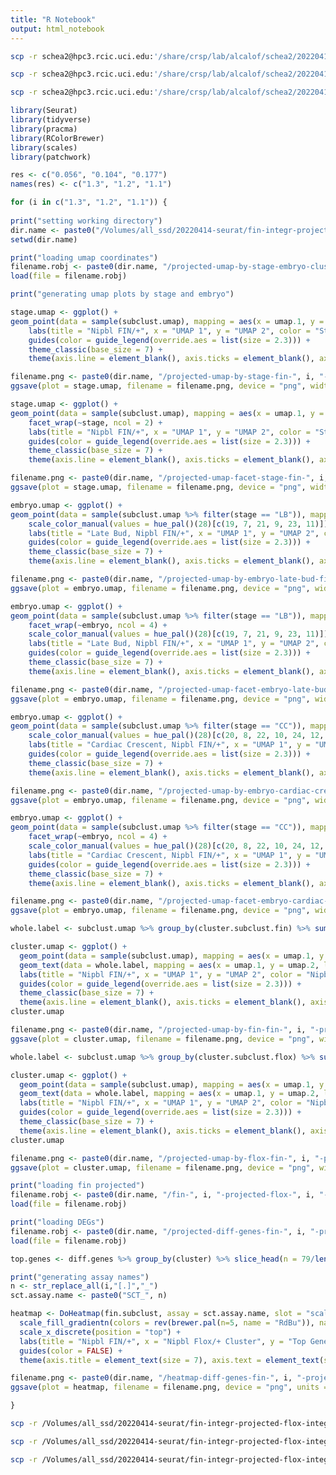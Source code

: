 ```yaml
---
title: "R Notebook"
output: html_notebook
---
```


```bash
scp -r schea2@hpc3.rcic.uci.edu:'/share/crsp/lab/alcalof/schea2/20220414-seurat/fin-integr-projected-flox-integr-res-0.0120/fin-1-projected-flox-1-res-0.074/fin-1.3-projected-flox-1.3-res-0.056' /Volumes/all_ssd/20220414-seurat/fin-integr-projected-flox-integr-res-0.0120/fin-1-projected-flox-1-res-0.074

scp -r schea2@hpc3.rcic.uci.edu:'/share/crsp/lab/alcalof/schea2/20220414-seurat/fin-integr-projected-flox-integr-res-0.0120/fin-1-projected-flox-1-res-0.074/fin-1.2-projected-flox-1.2-res-0.104' /Volumes/all_ssd/20220414-seurat/fin-integr-projected-flox-integr-res-0.0120/fin-1-projected-flox-1-res-0.074

scp -r schea2@hpc3.rcic.uci.edu:'/share/crsp/lab/alcalof/schea2/20220414-seurat/fin-integr-projected-flox-integr-res-0.0120/fin-1-projected-flox-1-res-0.074/fin-1.1-projected-flox-1.1-res-0.177' /Volumes/all_ssd/20220414-seurat/fin-integr-projected-flox-integr-res-0.0120/fin-1-projected-flox-1-res-0.074
```

```r
library(Seurat)
library(tidyverse)
library(pracma)
library(RColorBrewer)
library(scales)
library(patchwork)
```

```r

res <- c("0.056", "0.104", "0.177")
names(res) <- c("1.3", "1.2", "1.1")

for (i in c("1.3", "1.2", "1.1")) {
  
print("setting working directory")
dir.name <- paste0("/Volumes/all_ssd/20220414-seurat/fin-integr-projected-flox-integr-res-0.0120/fin-1-projected-flox-1-res-0.074/fin-", i, "-projected-flox-", i, "-res-", res[i])
setwd(dir.name)

print("loading umap coordinates")
filename.robj <- paste0(dir.name, "/projected-umap-by-stage-embryo-cluster-fin-", i, "-projected-flox-", i, "-res-", res[i], ".Robj")
load(file = filename.robj)

print("generating umap plots by stage and embryo")

stage.umap <- ggplot() +
geom_point(data = sample(subclust.umap), mapping = aes(x = umap.1, y = umap.2, color = stage), shape = 20, stroke = 0, size = 0.5) +
    labs(title = "Nipbl FIN/+", x = "UMAP 1", y = "UMAP 2", color = "Stage") +
    guides(color = guide_legend(override.aes = list(size = 2.3))) +
    theme_classic(base_size = 7) +
    theme(axis.line = element_blank(), axis.ticks = element_blank(), axis.text = element_blank(), plot.title = element_text(hjust = 0.5), legend.key.size = unit(7, "pt"))

filename.png <- paste0(dir.name, "/projected-umap-by-stage-fin-", i, "-projected-flox-", i, "-res-", res[i], ".png")
ggsave(plot = stage.umap, filename = filename.png, device = "png", width = 3.5, height = 2.25)

stage.umap <- ggplot() +
geom_point(data = sample(subclust.umap), mapping = aes(x = umap.1, y = umap.2, color = stage), shape = 20, stroke = 0, size = 0.5) +
    facet_wrap(~stage, ncol = 2) +
    labs(title = "Nipbl FIN/+", x = "UMAP 1", y = "UMAP 2", color = "Stage") +
    guides(color = guide_legend(override.aes = list(size = 2.3))) +
    theme_classic(base_size = 7) +
    theme(axis.line = element_blank(), axis.ticks = element_blank(), axis.text = element_blank(), plot.title = element_text(hjust = 0.5), legend.key.size = unit(7, "pt"), strip.background = element_blank())

filename.png <- paste0(dir.name, "/projected-umap-facet-stage-fin-", i, "-projected-flox-", i, "-res-", res[i], ".png")
ggsave(plot = stage.umap, filename = filename.png, device = "png", width = 6.5, height = 2.25)

embryo.umap <- ggplot() +
geom_point(data = sample(subclust.umap %>% filter(stage == "LB")), mapping = aes(x = umap.1, y = umap.2, color = embryo), shape = 20, stroke = 0, size = 0.5) +
    scale_color_manual(values = hue_pal()(28)[c(19, 7, 21, 9, 23, 11)]) +
    labs(title = "Late Bud, Nipbl FIN/+", x = "UMAP 1", y = "UMAP 2", color = "Embryo") +
    guides(color = guide_legend(override.aes = list(size = 2.3))) +
    theme_classic(base_size = 7) +
    theme(axis.line = element_blank(), axis.ticks = element_blank(), axis.text = element_blank(), plot.title = element_text(hjust = 0.5), legend.key.size = unit(7, "pt"))

filename.png <- paste0(dir.name, "/projected-umap-by-embryo-late-bud-fin-", i, "-projected-flox-", i, "-res-", res[i], ".png")
ggsave(plot = embryo.umap, filename = filename.png, device = "png", width = 3.5, height = 2.25)

embryo.umap <- ggplot() +
geom_point(data = sample(subclust.umap %>% filter(stage == "LB")), mapping = aes(x = umap.1, y = umap.2, color = embryo), shape = 20, stroke = 0, size = 0.5) +
    facet_wrap(~embryo, ncol = 4) +
    scale_color_manual(values = hue_pal()(28)[c(19, 7, 21, 9, 23, 11)]) +
    labs(title = "Late Bud, Nipbl FIN/+", x = "UMAP 1", y = "UMAP 2", color = "Embryo") +
    guides(color = guide_legend(override.aes = list(size = 2.3))) +
    theme_classic(base_size = 7) +
    theme(axis.line = element_blank(), axis.ticks = element_blank(), axis.text = element_blank(), plot.title = element_text(hjust = 0.5), legend.key.size = unit(7, "pt"), strip.background = element_blank())

filename.png <- paste0(dir.name, "/projected-umap-facet-embryo-late-bud-fin-", i, "-projected-flox-", i, "-res-", res[i], ".png")
ggsave(plot = embryo.umap, filename = filename.png, device = "png", width = 6.5, height = 3.6)

embryo.umap <- ggplot() +
geom_point(data = sample(subclust.umap %>% filter(stage == "CC")), mapping = aes(x = umap.1, y = umap.2, color = embryo), shape = 20, stroke = 0, size = 0.5) +
    scale_color_manual(values = hue_pal()(28)[c(20, 8, 22, 10, 24, 12, 26, 14)]) +
    labs(title = "Cardiac Crescent, Nipbl FIN/+", x = "UMAP 1", y = "UMAP 2", color = "Embryo") +
    guides(color = guide_legend(override.aes = list(size = 2.3))) +
    theme_classic(base_size = 7) +
    theme(axis.line = element_blank(), axis.ticks = element_blank(), axis.text = element_blank(), plot.title = element_text(hjust = 0.5), legend.key.size = unit(7, "pt"))

filename.png <- paste0(dir.name, "/projected-umap-by-embryo-cardiac-crescent-fin-", i, "-projected-flox-", i, "-res-", res[i], ".png")
ggsave(plot = embryo.umap, filename = filename.png, device = "png", width = 3.5, height = 2.25)

embryo.umap <- ggplot() +
geom_point(data = sample(subclust.umap %>% filter(stage == "CC")), mapping = aes(x = umap.1, y = umap.2, color = embryo), shape = 20, stroke = 0, size = 0.5) +
    facet_wrap(~embryo, ncol = 4) +
    scale_color_manual(values = hue_pal()(28)[c(20, 8, 22, 10, 24, 12, 26, 14)]) +
    labs(title = "Cardiac Crescent, Nipbl FIN/+", x = "UMAP 1", y = "UMAP 2", color = "Embryo") +
    guides(color = guide_legend(override.aes = list(size = 2.3))) +
    theme_classic(base_size = 7) +
    theme(axis.line = element_blank(), axis.ticks = element_blank(), axis.text = element_blank(), plot.title = element_text(hjust = 0.5), legend.key.size = unit(7, "pt"), strip.background = element_blank())

filename.png <- paste0(dir.name, "/projected-umap-facet-embryo-cardiac-crescent-fin-", i, "-projected-flox-", i, "-res-", res[i], ".png")
ggsave(plot = embryo.umap, filename = filename.png, device = "png", width = 6.5, height = 3.6)

whole.label <- subclust.umap %>% group_by(cluster.subclust.fin) %>% summarize(umap.1 = median(umap.1), umap.2 = median(umap.2))

cluster.umap <- ggplot() +
  geom_point(data = sample(subclust.umap), mapping = aes(x = umap.1, y = umap.2, color = cluster.subclust.fin), shape = 20, stroke = 0, size = 0.5) +
  geom_text(data = whole.label, mapping = aes(x = umap.1, y = umap.2, label = cluster.subclust.fin), size = 2.3) +
  labs(title = "Nipbl FIN/+", x = "UMAP 1", y = "UMAP 2", color = "Nipbl FIN/+\nCluster") +
  guides(color = guide_legend(override.aes = list(size = 2.3))) +
  theme_classic(base_size = 7) +
  theme(axis.line = element_blank(), axis.ticks = element_blank(), axis.text = element_blank(), plot.title = element_text(hjust = 0.5, size = 7), legend.key.size = unit(7, "pt"))
cluster.umap

filename.png <- paste0(dir.name, "/projected-umap-by-fin-fin-", i, "-projected-flox-", i, "-res-", res[i], ".png")
ggsave(plot = cluster.umap, filename = filename.png, device = "png", width = 3.5, height = 2.25, units = "in")

whole.label <- subclust.umap %>% group_by(cluster.subclust.flox) %>% summarize(umap.1 = median(umap.1), umap.2 = median(umap.2))

cluster.umap <- ggplot() +
  geom_point(data = sample(subclust.umap), mapping = aes(x = umap.1, y = umap.2, color = cluster.subclust.flox), shape = 20, stroke = 0, size = 0.5) +
  geom_text(data = whole.label, mapping = aes(x = umap.1, y = umap.2, label = cluster.subclust.flox), size = 2.3) +
  labs(title = "Nipbl FIN/+", x = "UMAP 1", y = "UMAP 2", color = "Nipbl Flox/+\nCluster") +
  guides(color = guide_legend(override.aes = list(size = 2.3))) +
  theme_classic(base_size = 7) +
  theme(axis.line = element_blank(), axis.ticks = element_blank(), axis.text = element_blank(), plot.title = element_text(hjust = 0.5, size = 7), legend.key.size = unit(7, "pt"))
cluster.umap

filename.png <- paste0(dir.name, "/projected-umap-by-flox-fin-", i, "-projected-flox-", i, "-res-", res[i], ".png")
ggsave(plot = cluster.umap, filename = filename.png, device = "png", width = 3.5, height = 2.25, units = "in")

print("loading fin projected")
filename.robj <- paste0(dir.name, "/fin-", i, "-projected-flox-", i, "-res-", res[i], ".Robj")
load(file = filename.robj)

print("loading DEGs")
filename.robj <- paste0(dir.name, "/projected-diff-genes-fin-", i, "-projected-flox-", i, "-res-", res[i], ".Robj")
load(file = filename.robj)

top.genes <- diff.genes %>% group_by(cluster) %>% slice_head(n = 79/length(levels(fin.subclust$cluster.subclust.flox)))

print("generating assay names")
n <- str_replace_all(i,"[.]","_")
sct.assay.name <- paste0("SCT_", n)

heatmap <- DoHeatmap(fin.subclust, assay = sct.assay.name, slot = "scale.data", features = as.vector(top.genes$gene), group.by = "ident", group.bar = TRUE, label = TRUE, size = 2.3, angle = 0, hjust = 0.5, draw.lines = TRUE) +
  scale_fill_gradientn(colors = rev(brewer.pal(n=5, name = "RdBu")), na.value = "white") +
  scale_x_discrete(position = "top") +
  labs(title = "Nipbl FIN/+", x = "Nipbl Flox/+ Cluster", y = "Top Genes", fill = "Standardized\nLog1p UMI") +
  guides(color = FALSE) +
  theme(axis.title = element_text(size = 7), axis.text = element_text(size = 7), plot.title = element_text(hjust = 0.5, size = 7), legend.title = element_text(size = 7), legend.text = element_text(size = 7), legend.key.size = unit(7, "pt"))

filename.png <- paste0(dir.name, "/heatmap-diff-genes-fin-", i, "-projected-flox-", i, "-res-", res[i], ".png")
ggsave(plot = heatmap, filename = filename.png, device = "png", units = "in", width = 6.5, height = 9)

}

```

```bash
scp -r /Volumes/all_ssd/20220414-seurat/fin-integr-projected-flox-integr-res-0.0120/fin-1-projected-flox-1-res-0.074/fin-1.3-projected-flox-1.3-res-0.056/*.png schea2@hpc3.rcic.uci.edu:'/share/crsp/lab/alcalof/schea2/20220414-seurat/fin-integr-projected-flox-integr-res-0.0120/fin-1-projected-flox-1-res-0.074/fin-1.3-projected-flox-1.3-res-0.056'

scp -r /Volumes/all_ssd/20220414-seurat/fin-integr-projected-flox-integr-res-0.0120/fin-1-projected-flox-1-res-0.074/fin-1.2-projected-flox-1.2-res-0.104/*.png schea2@hpc3.rcic.uci.edu:'/share/crsp/lab/alcalof/schea2/20220414-seurat/fin-integr-projected-flox-integr-res-0.0120/fin-1-projected-flox-1-res-0.074/fin-1.2-projected-flox-1.2-res-0.104'

scp -r /Volumes/all_ssd/20220414-seurat/fin-integr-projected-flox-integr-res-0.0120/fin-1-projected-flox-1-res-0.074/fin-1.1-projected-flox-1.1-res-0.177/*.png schea2@hpc3.rcic.uci.edu:'/share/crsp/lab/alcalof/schea2/20220414-seurat/fin-integr-projected-flox-integr-res-0.0120/fin-1-projected-flox-1-res-0.074/fin-1.1-projected-flox-1.1-res-0.177'
```

